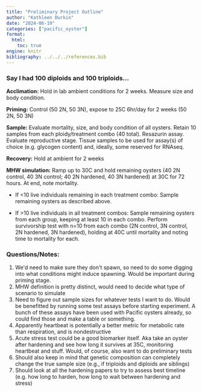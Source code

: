 ```yaml
---
title: "Preliminary Project Outline"
author: "Kathleen Durkin"
date: "2024-06-19"
categories: ["pacific_oyster"]
format:
  html:
    toc: true
engine: knitr
bibliography: ../../../references.bib
---
```


### Say I had 100 diploids and 100 triploids...

**Acclimation:** Hold in lab ambient conditions for 2 weeks. Measure size and body condition.

**Priming:** Control (50 2N, 50 3N), expose to 25C 6hr/day for 2 weeks (50 2N, 50 3N)

**Sample:** Evaluate mortality, size, and body condition of all oysters. Retain 10 samples from each ploidy/treatment combo (40 total). Resazurin assay. Evaluate reproductive stage. Tissue samples to be used for assay(s) of choice (e.g. glycogen content) and, ideally, some reserved for RNAseq.

**Recovery:** Hold at ambient for 2 weeks

**MHW simulation:** Ramp up to 30C and hold remaining oysters (40 2N control, 40 3N control; 40 2N hardened, 40 3N hardened) at 30C for 72 hours. At end, note mortality. 

-   If \<10 live individuals remaining in each treatment combo: Sample remaining oysters as described above.

-   If \>10 live individuals in all treatment combos: Sample remaining oysters from each group, keeping at least 10 in each combo. Perform survivorship test with n=10 from each combo (2N control, 3N control, 2N hardened, 3N hardened), holding at 40C until mortality and noting time to mortality for each. 

### Questions/Notes:

1.   We\'d need to make sure they don\'t spawn, so need to do some digging into what conditions might induce spawning. Would be important during priming stage.
2.   MHW definition is pretty distinct, would need to decide what type of scenario to simulate
3.   Need to figure out sample sizes for whatever tests I want to do. Would be benefitted by running some test assays before starting experiment. A bunch of these assays have been used with Pacific oysters already, so could find those and make a table or something. 
4.   Apparently heartbeat is potentially a better metric for metabolic rate than respiration, and is nondestructive
5.   Acute stress test could be a good biomarker itself. Aka take an oyster after hardening and see how long it survives at 35C, monitoring heartbeat and stuff. Would, of course, also want to do preliminary tests
6.   Should also keep in mind that genetic composition can completely change the true sample size (e.g., if triploids and diploids are siblings)
7.   Should look at all the hardening papers to try to assess best timeline (e.g. how long to harden, how long to wait between hardening and stress)
